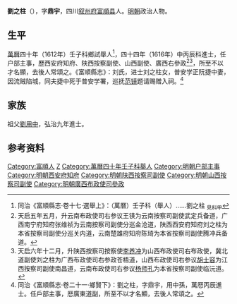 '''劉之柱'''（{{bd|？||？|catIdx=L劉}}），字'''鼎宇'''，四川[[叙州府|叙州府]][[富順县|富順县]]人。[[明朝|明朝]]政治人物。

== 生平 ==
[[萬曆|萬曆]]四十年（1612年）壬子科鄉試舉人<ref>同治《富順縣志·卷十七·選舉上》：（萬曆）壬子科（舉人）……劉之柱 <sub>見科甲</sub></ref>，四十四年（1616年）中丙辰科進士，任户部主事，歷西安府知府、陕西按察副使、山西副使、廣西右參政<ref>天启五年五月，升云南布政使司右参议王锳为云南按察司副使武定兵备道，广西南宁府知府张维祯为云南按察司副使分巡金沧道，陕西西安府知府刘之柱为本省按察司副使分巡关内道，云南楚雄府知府陈琦为本省按察司副使腾冲兵备道。</ref><ref>天启六年十二月，升陕西按察司按察使[[李养冲|李养冲]]为山西布政使司右布政使，冀北道副使刘之柱为广西布政使司右参政苍梧道，山西布政使司右参议[[胡士容|胡士容]]为江西按察司副使南昌道，云南布政使司右参议[[杨师孔|杨师孔]]为本省按察司副使临沅道。</ref>，所至不以才名顯，去後人常頌之。《富順縣志》：刘氏，进士刘之柱女，普安学正阮捷中妻，因流贼陷城，同夫捷中死于普安学署，巡抚[[范镜|范镜]]题请赐赠入祠。<ref>同治《富順縣志·卷二十一·鄉賢下》：劉之柱，字鼎宇，用中孫，萬厯丙辰進士。任戶部主事，厯廣東道副，所至不以才名顯，去後人常頌之。</ref>

== 家族 ==
祖父[[劉用中|劉用中]]，弘治九年進士。

== 参考资料 ==
{{reflist}}

{{萬曆四十四年丙辰科殿試金榜}}

{{Authority control}}

{{DEFAULTSORT:Liu劉}}
[[Category:富順人|Category:富順人]]
[[Category:劉姓|Z]]
[[Category:萬曆四十年壬子科舉人|Category:萬曆四十年壬子科舉人]]
[[Category:明朝户部主事|Category:明朝户部主事]]
[[Category:明朝西安府知府|Category:明朝西安府知府]]
[[Category:明朝陕西按察司副使|Category:明朝陕西按察司副使]]
[[Category:明朝山西按察司副使|Category:明朝山西按察司副使]]
[[Category:明朝廣西布政使司參政|Category:明朝廣西布政使司參政]]


{{明朝官员小作品}}